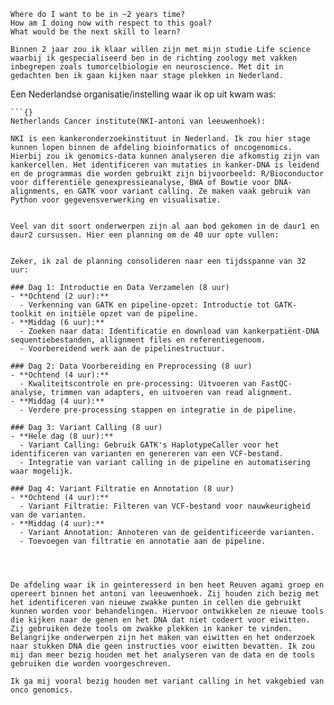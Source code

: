 ```{}
Where do I want to be in ~2 years time?
How am I doing now with respect to this goal?
What would be the next skill to learn?
```` 

```{}
Binnen 2 jaar zou ik klaar willen zijn met mijn studie Life science waarbij ik gespecialiseerd ben in de richting zoology met vakken inbegrepen zoals tumorcelbiologie en neuroscience. Met dit in gedachten ben ik gaan kijken naar stage plekken in Nederland. 
```


Een Nederlandse organisatie/instelling waar ik op uit kwam was:
```
```{}
Netherlands Cancer institute(NKI-antoni van leeuwenhoek):

NKI is een kankeronderzoekinstituut in Nederland. Ik zou hier stage kunnen lopen binnen de afdeling bioinformatics of oncogenomics. Hierbij zou ik genomics-data kunnen analyseren die afkomstig zijn van kankercellen. Het identificeren van mutaties in kanker-DNA is leidend en de programmas die worden gebruikt zijn bijvoorbeeld: R/Bioconductor voor differentiële genexpressieanalyse, BWA of Bowtie voor DNA-alignments, en GATK voor variant calling. Ze maken vaak gebruik van Python voor gegevensverwerking en visualisatie.
```

```{}  

Veel van dit soort onderwerpen zijn al aan bod gekomen in de daur1 en daur2 cursussen. Hier een planning om de 40 uur opte vullen:


Zeker, ik zal de planning consolideren naar een tijdsspanne van 32 uur:

### Dag 1: Introductie en Data Verzamelen (8 uur)
- **Ochtend (2 uur):**
  - Verkenning van GATK en pipeline-opzet: Introductie tot GATK-toolkit en initiële opzet van de pipeline.
- **Middag (6 uur):**
  - Zoeken naar data: Identificatie en download van kankerpatiënt-DNA sequentiebestanden, allignment files en referentiegenoom.
  - Voorbereidend werk aan de pipelinestructuur.

### Dag 2: Data Voorbereiding en Preprocessing (8 uur)
- **Ochtend (4 uur):**
  - Kwaliteitscontrole en pre-processing: Uitvoeren van FastQC-analyse, trimmen van adapters, en uitvoeren van read alignment.
- **Middag (4 uur):**
  - Verdere pre-processing stappen en integratie in de pipeline.

### Dag 3: Variant Calling (8 uur)
- **Hele dag (8 uur):**
  - Variant Calling: Gebruik GATK's HaplotypeCaller voor het identificeren van varianten en genereren van een VCF-bestand.
  - Integratie van variant calling in de pipeline en automatisering waar mogelijk.

### Dag 4: Variant Filtratie en Annotation (8 uur)
- **Ochtend (4 uur):**
  - Variant Filtratie: Filteren van VCF-bestand voor nauwkeurigheid van de varianten.
- **Middag (4 uur):**
  - Variant Annotation: Annoteren van de geïdentificeerde varianten.
  - Toevoegen van filtratie en annotatie aan de pipeline.




De afdeling waar ik in geinteresserd in ben heet Reuven agami groep en opereert binnen het antoni van leeuwenhoek. Zij houden zich bezig met het identificeren van nieuwe zwakke punten in cellen die gebruikt kunnen worden voor behandelingen. Hiervoor ontwikkelen ze nieuwe tools die kijken naar de genen en het DNA dat niet codeert voor eiwitten. Zij gebruiken deze tools om zwakke plekken in kanker te vinden. Belangrijke onderwerpen zijn het maken van eiwitten en het onderzoek naar stukken DNA die geen instructies voor eiwitten bevatten. Ik zou mij dan meer bezig houden met het analyseren van de data en de tools gebruiken die worden voorgeschreven.

Ik ga mij vooral bezig houden met variant calling in het vakgebied van onco genomics.

```